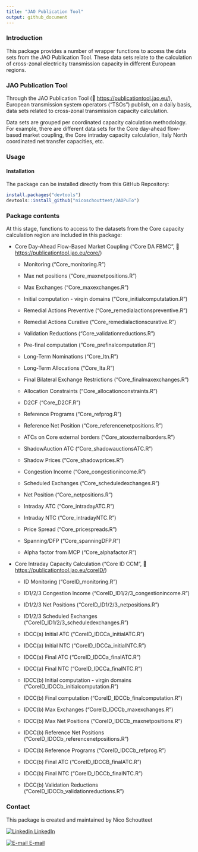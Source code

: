 ```yaml
---
title: "JAO Publication Tool"
output: github_document
---
```


### Introduction

This package provides a number of wrapper functions to access the data sets from the JAO Publication Tool. These data sets relate to the calculation of cross-zonal electricity transmission capacity in different European regions.

### JAO Publication Tool

Through the JAO Publication Tool (🔗 <https://publicationtool.jao.eu/>), European transmission system operators ("TSOs") publish, on a daily basis, data sets related to cross-zonal transmission capacity calculation.

Data sets are grouped per coordinated capacity calculation methodology. For example, there are different data sets for the Core day-ahead flow-based market coupling, the Core intraday capacity calculation, Italy North coordinated net transfer capacities, etc.

### Usage
#### Installation
The package can be installed directly from this GitHub Repository:

```r
install.packages("devtools")
devtools::install_github("nicoschoutteet/JAOPuTo")
```

### Package contents

At this stage, functions to access to the datasets from the Core capacity calculation region are included in this package:

-   Core Day-Ahead Flow-Based Market Coupling ("Core DA FBMC", 🔗 <https://publicationtool.jao.eu/core/>)

    -   Monitoring ("Core_monitoring.R")

    -   Max net positions ("Core_maxnetpositions.R")

    -   Max Exchanges ("Core_maxexchanges.R")

    -   Initial computation - virgin domains ("Core_initialcomputatation.R")

    -   Remedial Actions Preventive ("Core_remedialactionspreventive.R")

    -   Remedial Actions Curative ("Core_remedialactionscurative.R")

    -   Validation Reductions ("Core_validationreductions.R")

    -   Pre-final computation ("Core_prefinalcomputation.R")

    -   Long-Term Nominations ("Core_ltn.R")

    -   Long-Term Allocations ("Core_lta.R")

    -   Final Bilateral Exchange Restrictions ("Core_finalmaxexchanges.R")

    -   Allocation Constraints ("Core_allocationconstraints.R")

    -   D2CF ("Core_D2CF.R")

    -   Reference Programs ("Core_refprog.R")

    -   Reference Net Position ("Core_referencenetpositions.R")

    -   ATCs on Core external borders ("Core_atcexternalborders.R")

    -   ShadowAuction ATC ("Core_shadowauctionsATC.R")

    -   Shadow Prices ("Core_shadowprices.R")

    -   Congestion Income ("Core_congestionincome.R")

    -   Scheduled Exchanges ("Core_scheduledexchanges.R")

    -   Net Position ("Core_netpositions.R")

    -   Intraday ATC ("Core_intradayATC.R")

    -   Intraday NTC ("Core_intradayNTC.R")

    -   Price Spread ("Core_pricespreads.R")

    -   Spanning/DFP ("Core_spanningDFP.R")

    -   Alpha factor from MCP ("Core_alphafactor.R")

-   Core Intraday Capacity Calculation ("Core ID CCM", 🔗 <https://publicationtool.jao.eu/coreID/>)

    -   ID Monitoring ("CoreID_monitoring.R")

    -   ID1/2/3 Congestion Income ("CoreID_ID1/2/3_congestionincome.R")

    -   ID1/2/3 Net Positions ("CoreID_ID1/2/3_netpositions.R")

    -   ID1/2/3 Scheduled Exchanges ("CoreID_ID1/2/3_scheduledexchanges.R")

    -   IDCC(a) Initial ATC ("CoreID_IDCCa_initialATC.R")

    -   IDCC(a) Initial NTC ("CoreID_IDCCa_initialNTC.R")

    -   IDCC(a) Final ATC ("CoreID_IDCCa_finalATC.R")

    -   IDCC(a) Final NTC ("CoreID_IDCCa_finalNTC.R")

    -   IDCC(b) Initial computation - virgin domains ("CoreID_IDCCb_initialcomputation.R")

    -   IDCC(b) Final computation ("CoreID_IDCCb_finalcomputation.R")

    -   IDCC(b) Max Exchanges ("CoreID_IDCCb_maxexchanges.R")

    -   IDCC(b) Max Net Positions ("CoreID_IDCCb_maxnetpositions.R")

    -   IDCC(b) Reference Net Positions ("CoreID_IDCCb_referencenetpositions.R")

    -   IDCC(b) Reference Programs ("CoreID_IDCCb_refprog.R")

    -   IDCC(b) Final ATC ("CoreID_IDCCB_finalATC.R")

    -   IDCC(b) Final NTC ("CoreID_IDCCb_finalNTC.R")

    -   IDCC(b) Validation Reductions ("CoreID_IDCCb_validationreductions.R")

### Contact

This package is created and maintained by Nico Schoutteet

[![Linkedin](https://cdn4.iconfinder.com/data/icons/social-media-flat-7/64/Social-media_LinkedIn-16.png) LinkedIn](https://www.linkedin.com/in/nicoschoutteet/ "External link to LinkedIn profile")

[![E-mail](https://cdn2.iconfinder.com/data/icons/social-media-2259/512/gmail-16.png) E-mail](mailto:n.schoutteet@gmail.com "Send e-mail")

